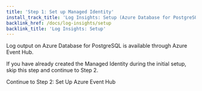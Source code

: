 ```yaml
---
title: 'Step 1: Set up Managed Identity'
install_track_title: 'Log Insights: Setup (Azure Database for PostgreSQL)'
backlink_href: /docs/log-insights/setup
backlink_title: 'Log Insights: Setup'
---
```



Log output on Azure Database for PostgreSQL is available through Azure Event Hub.

If you have already created the Managed Identity during the initial setup, skip this step and continue to Step 2.

<SetupManagedIdentity />

<Link className="btn btn-success" to="02_set_up_azure_event_hub">
  Continue to Step 2: Set Up Azure Event Hub
</Link>
